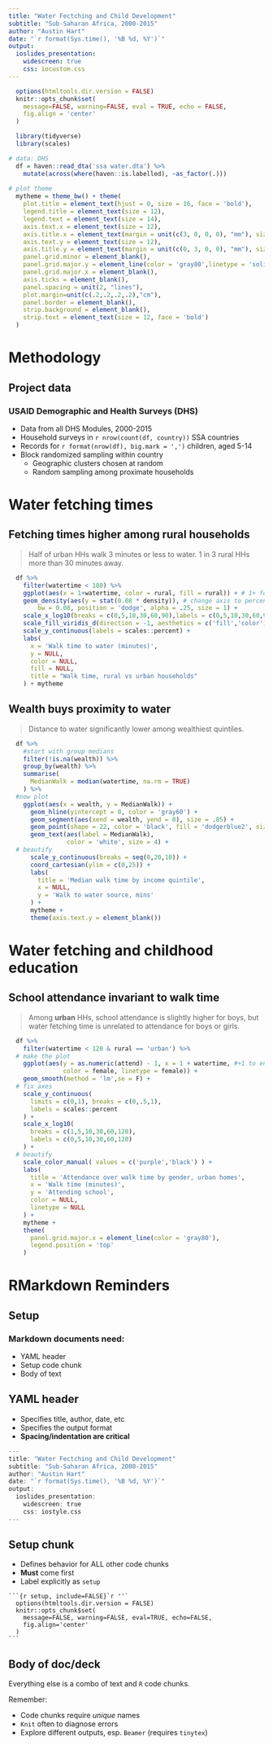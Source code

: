 ```yaml
---
title: "Water Fectching and Child Development"
subtitle: "Sub-Saharan Africa, 2000-2015"
author: "Austin Hart"
date: "`r format(Sys.time(), '%B %d, %Y')`"
output: 
  ioslides_presentation:
    widescreen: true
    css: iocustom.css
---
```


```r
  options(htmltools.dir.version = FALSE)
  knitr::opts_chunk$set(
    message=FALSE, warning=FALSE, eval = TRUE, echo = FALSE, 
    fig.align = 'center'
  )
```

```r
  library(tidyverse)
  library(scales)

# data: DHS
  df = haven::read_dta('ssa water.dta') %>%
    mutate(across(where(haven::is.labelled), ~as_factor(.)))
  
# plot theme
  mytheme = theme_bw() + theme(
    plot.title = element_text(hjust = 0, size = 16, face = 'bold'),
    legend.title = element_text(size = 12),
    legend.text = element_text(size = 14),
    axis.text.x = element_text(size = 12),
    axis.title.x = element_text(margin = unit(c(3, 0, 0, 0), "mm"), size = 14),
    axis.text.y = element_text(size = 12),
    axis.title.y = element_text(margin = unit(c(0, 3, 0, 0), "mm"), size = 14),
    panel.grid.minor = element_blank(),
    panel.grid.major.y = element_line(color = 'gray80',linetype = 'solid',size = 0.35),
    panel.grid.major.x = element_blank(),
    axis.ticks = element_blank(),
    panel.spacing = unit(2, "lines"),
    plot.margin=unit(c(.2,.2,.2,.2),"cm"),
    panel.border = element_blank(),
    strip.background = element_blank(),
    strip.text = element_text(size = 12, face = 'bold')
  )  

```


# Methodology


## Project data

### USAID Demographic and Health Surveys (DHS)

- Data from all DHS Modules, 2000-2015
- Household surveys in `r nrow(count(df, country))` SSA countries
- Records for `r format(nrow(df), big.mark = ',')` children, aged 5-14
- Block randomized sampling within country
    * Geographic clusters chosen at random
    * Random sampling among proximate households


# Water fetching times

## Fetching times higher among rural households

> Half of urban HHs walk 3 minutes or less to water. 1 in 3 rural HHs more than 30 minutes away.

```r

  df %>%
    filter(watertime < 180) %>%
    ggplot(aes(x = 1+watertime, color = rural, fill = rural)) + # 1+ for log10 transform
    geom_density(aes(y = stat(0.08 * density)), # change axis to percent
        bw = 0.08, position = 'dodge', alpha = .25, size = 1) +
    scale_x_log10(breaks = c(0,5,10,30,60,90),labels = c(0,5,10,30,60,90)) +
    scale_fill_viridis_d(direction = -1, aesthetics = c('fill','color')) +
    scale_y_continuous(labels = scales::percent) +
    labs(
      x = 'Walk time to water (minutes)',
      y = NULL,
      color = NULL,
      fill = NULL,
      title = "Walk time, rural vs urban households"
    ) + mytheme
```

## Wealth buys proximity to water

> Distance to water significantly lower among wealthiest quintiles.

```r

  df %>%
    #start with group medians
    filter(!is.na(wealth)) %>%
    group_by(wealth) %>%
    summarise(
      MedianWalk = median(watertime, na.rm = TRUE)
    ) %>%
  #now plot  
    ggplot(aes(x = wealth, y = MedianWalk)) +
      geom_hline(yintercept = 0, color = 'gray60') +
      geom_segment(aes(xend = wealth, yend = 0), size = .85) +
      geom_point(shape = 22, color = 'black', fill = 'dodgerblue2', size = 12) +
      geom_text(aes(label = MedianWalk),
                color = 'white', size = 4) +
  # beautify
      scale_y_continuous(breaks = seq(0,20,10)) +
      coord_cartesian(ylim = c(0,25)) +
      labs(
        title = 'Median walk time by income quintile',
        x = NULL,
        y = 'Walk to water source, mins'
      ) +
      mytheme +
      theme(axis.text.y = element_blank())
```


# Water fetching and childhood education

## School attendance invariant to walk time

> Among **urban** HHs, school attendance is slightly higher for boys, but water fetching time is unrelated to attendance for boys or girls.


```r

  df %>%
    filter(watertime < 120 & rural == 'urban') %>%
  # make the plot
    ggplot(aes(y = as.numeric(attend) - 1, x = 1 + watertime, #+1 to enable log scale
               color = female, linetype = female)) + 
    geom_smooth(method = 'lm',se = F) +
  # fix axes
    scale_y_continuous(
      limits = c(0,1), breaks = c(0,.5,1),
      labels = scales::percent
    ) +
    scale_x_log10(
      breaks = c(1,5,10,30,60,120),
      labels = c(0,5,10,30,60,120)
    ) +
  # beautify
    scale_color_manual( values = c('purple','black') ) +
    labs(
      title = 'Attendance over walk time by gender, urban homes',
      x = 'Walk time (minutes)',
      y = 'Attending school',
      color = NULL,
      linetype = NULL
    ) +
    mytheme +
    theme(
      panel.grid.major.x = element_line(color = 'gray80'),
      legend.position = 'top'
    )
```

# RMarkdown Reminders

## Setup

### Markdown documents need:

- YAML header
- Setup code chunk
- Body of text

## YAML header

- Specifies title, author, date, etc
- Specifies the output format
- **Spacing/indentation are critical**

```r
---
title: "Water Fectching and Child Development"
subtitle: "Sub-Saharan Africa, 2000-2015"
author: "Austin Hart"
date: "`r format(Sys.time(), '%B %d, %Y')`"
output: 
  ioslides_presentation:
    widescreen: true
    css: iostyle.css
---
```

## Setup chunk

- Defines behavior for ALL other code chunks
- **Must** come first
- Label explicitly as `setup`

````
```{r setup, include=FALSE}`r ''`
  options(htmltools.dir.version = FALSE)
  knitr::opts_chunk$set(
    message=FALSE, warning=FALSE, eval=TRUE, echo=FALSE, 
    fig.align='center'
  )
```
````

## Body of doc/deck

Everything else is a combo of text and `R` code chunks.

Remember:

- Code chunks require *unique* names
- `Knit` often to diagnose errors
- Explore different outputs, esp. `Beamer` (requires `tinytex`)
